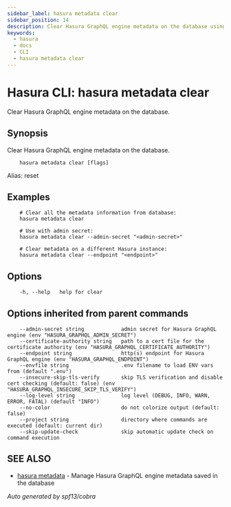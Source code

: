 ```yaml
---
sidebar_label: hasura metadata clear
sidebar_position: 14
description: Clear Hasura GraphQL engine metadata on the database using the Hasura CLI
keywords:
  - hasura
  - docs
  - CLI
  - hasura metadata clear
---
```


# Hasura CLI: hasura metadata clear

Clear Hasura GraphQL engine metadata on the database.

## Synopsis

Clear Hasura GraphQL engine metadata on the database.

```
    hasura metadata clear [flags]
```

Alias: reset

## Examples

```
    # Clear all the metadata information from database:
    hasura metadata clear

    # Use with admin secret:
    hasura metadata clear --admin-secret "<admin-secret>"

    # Clear metadata on a different Hasura instance:
    hasura metadata clear --endpoint "<endpoint>"
```

## Options

```
    -h, --help   help for clear
```

## Options inherited from parent commands

```
    --admin-secret string            admin secret for Hasura GraphQL engine (env "HASURA_GRAPHQL_ADMIN_SECRET")
    --certificate-authority string   path to a cert file for the certificate authority (env "HASURA_GRAPHQL_CERTIFICATE_AUTHORITY")
    --endpoint string                http(s) endpoint for Hasura GraphQL engine (env "HASURA_GRAPHQL_ENDPOINT")
    --envfile string                 .env filename to load ENV vars from (default ".env")
    --insecure-skip-tls-verify       skip TLS verification and disable cert checking (default: false) (env "HASURA_GRAPHQL_INSECURE_SKIP_TLS_VERIFY")
    --log-level string               log level (DEBUG, INFO, WARN, ERROR, FATAL) (default "INFO")
    --no-color                       do not colorize output (default: false)
    --project string                 directory where commands are executed (default: current dir)
    --skip-update-check              skip automatic update check on command execution
```

## SEE ALSO

- [hasura metadata](/graphql/core/hasura-cli/hasura_metadata.mdx) - Manage Hasura GraphQL engine metadata saved in the database

_Auto generated by spf13/cobra_

